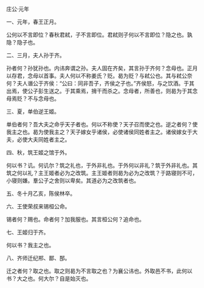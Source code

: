 

庄公·元年

一、元年，春王正月。

公何以不言即位？春秋君弒，子不言即位。君弒则子何以不言即位？隐之也。孰隐？隐子也。

二、三月，夫人孙于齐。

孙者何？孙犹孙也。内讳奔谓之孙。夫人固在齐矣，其言孙于齐何？念母也。正月以存君，念母以首事。夫人何以不称姜氏？贬。曷为贬？与弒公也。其与弒公奈何？夫人谮公于齐侯：“公曰：同非吾子，齐侯之子也。”齐侯怒，与之饮酒。于其出焉，使公子彭生送之。于其乘焉，搚干而杀之。念母者，所善也，则曷为于其念母焉贬？不与念母也。

三、夏，单伯逆王姬。

单伯者何？吾大夫之命乎天子者也。何以不称使？天子召而使之也。逆之者何？使我主之也。曷为使我主之？天子嫁女乎诸侯，必使诸侯同姓者主之。诸侯嫁女于大夫，必使大夫同姓者主之。

四、秋，筑王姬之馆于外。

何以书？讥。何讥尔？筑之礼也，于外非礼也。于外何以非礼？筑于外非礼也。其筑之何以礼？主王姬者必为之改筑。主王姬者则曷为必为之改筑？于路寝则不可，小寝则嫌。羣公子之舍则以卑矣。其道必为之改筑者也。

五、冬十月乙亥，陈侯林卒。

六、王使荣叔来锡桓公命。

锡者何？赐也。命者何？加我服也。其言桓公何？追命也。

七、王姬归于齐。

何以书？我主之也。

八、齐师迁纪郱、鄑、郚。

迁之者何？取之也。取之则曷为不言取之也？为襄公讳也。外取邑不书，此何以书？大之也。何大尔？自是始灭也。

